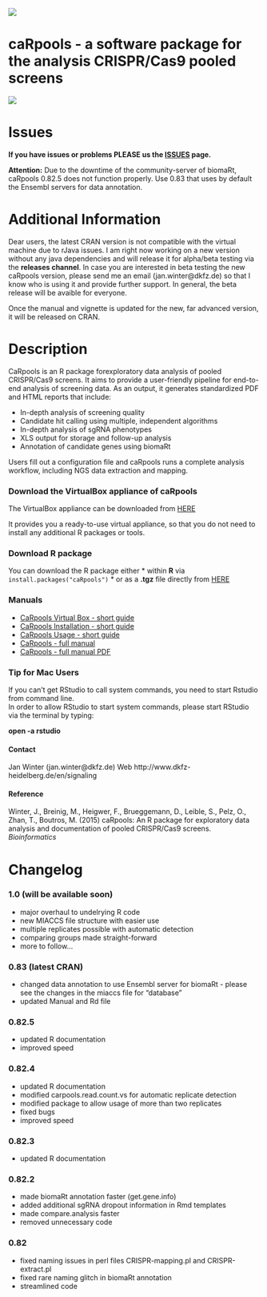 ![](https://cdn.rawgit.com/boutroslab/caRpools/master/data/CaRpools.png)

caRpools - a software package for the analysis CRISPR/Cas9 pooled screens
==============
![](http://cranlogs.r-pkg.org/badges/grand-total/caRpools)

# Issues

__If you have issues or problems PLEASE us the [ISSUES](https://github.com/boutroslab/caRpools/issues) page.__

__Attention:__ Due to the downtime of the community-server of biomaRt, caRpools 0.82.5 does not function properly.
Use 0.83 that uses by default the Ensembl servers for data annotation.

# Additional Information

Dear users, the latest CRAN version is not compatible with the virtual machine due to rJava issues. 
I am right now working on a new version without any java dependencies and will release it for alpha/beta testing via the __releases channel__.
In case you are interested in beta testing the new caRpools version, please send me an email (jan.winter@dkfz.de) so that I know who is using it and provide further support. In general, the beta release will be avaible for everyone.

Once the manual and vignette is updated for the new, far advanced version, it will be released on CRAN.

# Description

CaRpools is an R package forexploratory data analysis of pooled CRISPR/Cas9 screens. It aims to provide a user-friendly pipeline for end-to-end analysis of screening data. As an output, it generates standardized PDF and HTML reports that include:

* In-depth analysis of screening quality
* Candidate hit calling using multiple, independent algorithms
* In-depth analysis of sgRNA phenotypes
* XLS output for  storage and follow-up analysis
* Annotation of candidate genes using biomaRt

Users fill out a configuration file and caRpools runs a complete analysis workflow, including NGS data extraction and mapping.

### Download the VirtualBox appliance of caRpools
The VirtualBox appliance can be downloaded from [HERE](https://github.com/boutroslab/caRpools/blob/master/docs/CaRpools-SHORTGUIDE-VirtualBox.Rmd)

It provides you a ready-to-use virtual appliance, so that you do not need to install any additional R packages or tools.

### Download R package
You can download the R package either
* within **R** via `install.packages("caRpools")`
* or as a **.tgz** file directly from [HERE](https://github.com/boutroslab/caRpools/blob/master/package)

### Manuals

* [CaRpools Virtual Box - short guide](https://github.com/boutroslab/caRpools/blob/master/docs/CaRpools-SHORTGUIDE-VirtualBox.Rmd)
* [CaRpools Installation - short guide](https://github.com/boutroslab/caRpools/blob/master/docs/CaRpools-INSTALLATION.Rmd)
* [CaRpools Usage - short guide](https://github.com/boutroslab/caRpools/blob/master/docs/CaRpools-SHORTGUIDE-Usage.Rmd)
* [CaRpools - full manual](https://github.com/boutroslab/caRpools/blob/master/docs/CaRpools-MANUAL.Rmd)
* [CaRpools - full manual PDF](https://github.com/boutroslab/caRpools/blob/master/docs/CaRpools-MANUAL.pdf)

### Tip for Mac Users
If you can't get RStudio to call system commands, you need to start Rstudio from command line.  
In order to allow RStudio to start system commands, please start RStudio via the terminal by typing:

__open -a rstudio__


#### Contact
Jan Winter (jan.winter@dkfz.de)
Web http://www.dkfz-heidelberg.de/en/signaling

#### Reference

Winter, J., Breinig, M., Heigwer, F., Brueggemann, D., Leible, S., Pelz, O., Zhan, T., Boutros, M. (2015) caRpools: An R package for exploratory data analysis and documentation of pooled CRISPR/Cas9 screens. _Bioinformatics_

# Changelog

### 1.0 (will be available soon)
* major overhaul to undelrying R code
* new MIACCS file structure with easier use
* multiple replicates possible with automatic detection
* comparing groups made straight-forward
* more to follow...

### 0.83 (latest CRAN)
* changed data annotation to use Ensembl server for biomaRt - please see the changes in the miaccs file for "database"
* updated Manual and Rd file

### 0.82.5 
* updated R documentation
* improved speed

### 0.82.4
* updated R documentation
* modified carpools.read.count.vs for automatic replicate detection
* modified package to allow usage of more than two replicates
* fixed bugs
* improved speed

### 0.82.3
* updated R documentation

### 0.82.2
* made biomaRt annotation faster (get.gene.info)
* added additional sgRNA dropout information in Rmd templates
* made compare.analysis faster
* removed unnecessary code

### 0.82
* fixed naming issues in perl files CRISPR-mapping.pl and CRISPR-extract.pl
* fixed rare naming glitch in biomaRt annotation
* streamlined code

